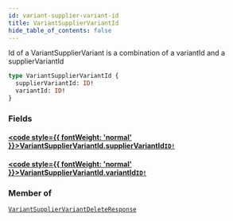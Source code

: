 ```yaml
---
id: variant-supplier-variant-id
title: VariantSupplierVariantId
hide_table_of_contents: false
---
```








Id of a VariantSupplierVariant is a combination of a variantId and a supplierVariantId

```graphql
type VariantSupplierVariantId {
  supplierVariantId: ID!
  variantId: ID!
}
```


### Fields

#### [<code style={{ fontWeight: 'normal' }}>VariantSupplierVariantId.<b>supplierVariantId</b></code>](#)<Bullet />[`ID!`](/demand/api/graphql-admin/reference/scalars/id) <Badge class="secondary" text="non-null"/> <Badge class="secondary" text="scalar"/>
> 
> 

#### [<code style={{ fontWeight: 'normal' }}>VariantSupplierVariantId.<b>variantId</b></code>](#)<Bullet />[`ID!`](/demand/api/graphql-admin/reference/scalars/id) <Badge class="secondary" text="non-null"/> <Badge class="secondary" text="scalar"/>
> 
> 



### Member of

[`VariantSupplierVariantDeleteResponse`](/demand/api/graphql-admin/reference/objects/variant-supplier-variant-delete-response)  <Badge class="secondary" text="object"/>




